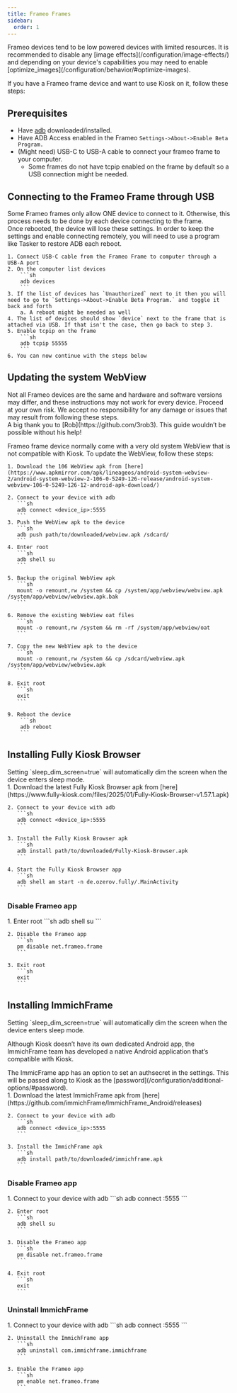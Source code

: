 ```yaml
---
title: Frameo Frames
sidebar:
  order: 1
---
```




<Aside type="note">
    Frameo devices tend to be low powered devices with limited resources. It is recommended to disable any [image effects](/configuration/image-effects/) and depending on your device's capabilities you may need to enable [optimize_images](/configuration/behavior/#optimize-images).
</Aside>

If you have a Frameo frame device and want to use Kiosk on it, follow these steps:

## Prerequisites

- Have [adb](https://developer.android.com/tools/releases/platform-tools) downloaded/installed.
- Have ADB Access enabled in the Frameo `Settings->About->Enable Beta Program.`
- (Might need) USB-C to USB-A cable to connect your frameo frame to your computer.
    - Some frames do not have tcpip enabled on the frame by default so a USB connection might be needed.

## Connecting to the Frameo Frame through USB

<Aside type="tip">
    Some Frameo frames only allow ONE device to connect to it. Otherwise, this process needs to be done by each device connecting to the frame.
</Aside>

<Aside type="caution">
    Once rebooted, the device will lose these settings. In order to keep the settings and enable connecting remotely, you will need to use a program like Tasker to restore ADB each reboot.
</Aside>

<Steps>

    1. Connect USB-C cable from the Frameo Frame to computer through a USB-A port
    2. On the computer list devices
        ```sh
        adb devices
        ```
    3. If the list of devices has `Unauthorized` next to it then you will need to go to `Settings->About->Enable Beta Program.` and toggle it back and forth
        a. A reboot might be needed as well
    4. The list of devices should show `device` next to the frame that is attached via USB. If that isn't the case, then go back to step 3.
    5. Enable tcpip on the frame
        ```sh
        adb tcpip 55555
        ```
    6. You can now continue with the steps below
</Steps>

## Updating the system WebView


<Aside type="caution">
    Not all Frameo devices are the same and hardware and software versions may differ, and these instructions may not work for every device. Proceed at your own risk. We accept no responsibility for any damage or issues that may result from following these steps.
</Aside>

<Acknowledgement type="tip" title="Acknowledgement">
    A big thank you to [Rob](https://github.com/3rob3). This guide wouldn’t be possible without his help!
</Acknowledgement>

Frameo frame device normally come with a very old system WebView that is not compatible with Kiosk. To update the WebView, follow these steps:

<Steps>

    1. Download the 106 WebView apk from [here](https://www.apkmirror.com/apk/lineageos/android-system-webview-2/android-system-webview-2-106-0-5249-126-release/android-system-webview-106-0-5249-126-12-android-apk-download/)

    2. Connect to your device with adb
       ```sh
       adb connect <device_ip>:5555
       ```
    3. Push the WebView apk to the device
       ```sh
       adb push path/to/downloaded/webview.apk /sdcard/
       ```
    4. Enter root
       ```sh
       adb shell su
       ```

    5. Backup the original WebView apk
       ```sh
       mount -o remount,rw /system && cp /system/app/webview/webview.apk /system/app/webview/webview.apk.bak
       ```

    6. Remove the existing WebView oat files
       ```sh
       mount -o remount,rw /system && rm -rf /system/app/webview/oat
       ```

    7. Copy the new WebView apk to the device
       ```sh
       mount -o remount,rw /system && cp /sdcard/webview.apk /system/app/webview/webview.apk
       ```

    8. Exit root
       ```sh
       exit
       ```

    9. Reboot the device
        ```sh
        adb reboot
        ```

</Steps>


## Installing Fully Kiosk Browser

<Aside type="tip">
    Setting `sleep_dim_screen=true` will automatically dim the screen when the device enters sleep mode.
</Aside>

<Steps>
    1. Download the latest Fully Kiosk Browser apk from [here](https://www.fully-kiosk.com/files/2025/01/Fully-Kiosk-Browser-v1.57.1.apk)

    2. Connect to your device with adb
       ```sh
       adb connect <device_ip>:5555
       ```

    3. Install the Fully Kiosk Browser apk
       ```sh
       adb install path/to/downloaded/Fully-Kiosk-Browser.apk
       ```

    4. Start the Fully Kiosk Browser app
       ```sh
       adb shell am start -n de.ozerov.fully/.MainActivity
       ```

</Steps>


### Disable Frameo app

<Steps>
    1. Enter root
       ```sh
       adb shell su
       ```

    2. Disable the Frameo app
       ```sh
       pm disable net.frameo.frame
       ```

    3. Exit root
       ```sh
       exit
       ```
</Steps>

## Installing ImmichFrame

<Aside type="tip">
    Setting `sleep_dim_screen=true` will automatically dim the screen when the device enters sleep mode.
</Aside>

Although Kiosk doesn’t have its own dedicated Android app, the ImmichFrame team has developed a native Android application that’s compatible with Kiosk.

<Aside type="note">
    The ImmicFrame app has an option to set an authsecret in the settings. This will be passed along to Kiosk as the [password](/configuration/additional-options/#password).
</Aside>

<Steps>
    1. Download the latest ImmichFrame apk from [here](https://github.com/immichFrame/ImmichFrame_Android/releases)

    2. Connect to your device with adb
       ```sh
       adb connect <device_ip>:5555
       ```

    3. Install the ImmichFrame apk
       ```sh
       adb install path/to/downloaded/immichframe.apk
       ```

</Steps>


### Disable Frameo app

<Steps>
    1. Connect to your device with adb
       ```sh
       adb connect <device_ip>:5555
       ```

    2. Enter root
       ```sh
       adb shell su
       ```

    3. Disable the Frameo app
       ```sh
       pm disable net.frameo.frame
       ```

    4. Exit root
       ```sh
       exit
       ```
</Steps>


### Uninstall ImmichFrame

<Steps>
    1. Connect to your device with adb
       ```sh
       adb connect <device_ip>:5555
       ```

    2. Uninstall the ImmichFrame app
       ```sh
       adb uninstall com.immichframe.immichframe
       ```

    3. Enable the Frameo app
       ```sh
       pm enable net.frameo.frame
       ```
</Steps>
